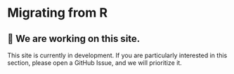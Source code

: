 # Migrating from R

## 🚧 We are working on this site.

This site is currently in development. If you are particularly
interested in this section, please open a GitHub Issue, and we will
prioritize it.

